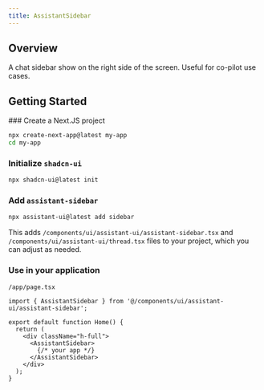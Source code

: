 ```yaml
---
title: AssistantSidebar
---
```



## Overview

A chat sidebar show on the right side of the screen. Useful for co-pilot use cases.

## Getting Started
 
<Steps>
### Create a Next.JS project

```sh
npx create-next-app@latest my-app
cd my-app
```

### Initialize `shadcn-ui`

```sh
npx shadcn-ui@latest init
```

### Add `assistant-sidebar`

```sh
npx assistant-ui@latest add sidebar
```

This adds `/components/ui/assistant-ui/assistant-sidebar.tsx` and `/components/ui/assistant-ui/thread.tsx` files to your project, which you can adjust as needed.

### Use in your application

`/app/page.tsx`

```tsx {1, 6}
import { AssistantSidebar } from '@/components/ui/assistant-ui/assistant-sidebar';

export default function Home() {
  return (
    <div className="h-full">
      <AssistantSidebar>
        {/* your app */}
      </AssistantSidebar>
    </div>
  );
}
```

</Steps>